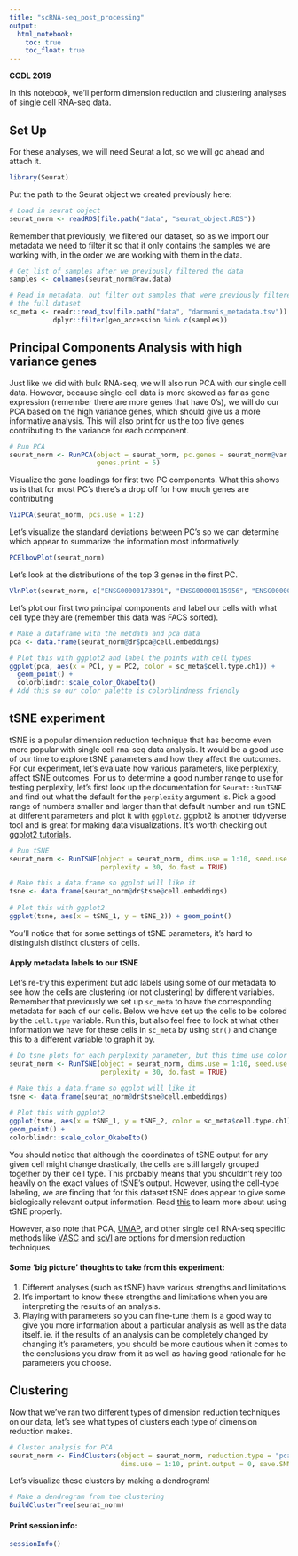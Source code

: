 ```yaml
---
title: "scRNA-seq_post_processing"
output:   
  html_notebook: 
    toc: true
    toc_float: true
---
```


**CCDL 2019**

In this notebook, we'll perform dimension reduction and clustering analyses of 
single cell RNA-seq data. 

## Set Up 
For these analyses, we will need Seurat a lot, so we will go ahead and attach it.  
```r
library(Seurat)
```

Put the path to the Seurat object we created previously here:
```r
# Load in seurat object
seurat_norm <- readRDS(file.path("data", "seurat_object.RDS"))
```

Remember that previously, we filtered our dataset, so as we import our metadata
we need to filter it so that it only contains the samples we are working with, 
in the order we are working with them in the data. 
```r
# Get list of samples after we previously filtered the data
samples <- colnames(seurat_norm@raw.data)

# Read in metadata, but filter out samples that were previously filtered out of 
# the full dataset
sc_meta <- readr::read_tsv(file.path("data", "darmanis_metadata.tsv")) %>% 
           dplyr::filter(geo_accession %in% c(samples))
```

## Principal Components Analysis with high variance genes
Just like we did with bulk RNA-seq, we will also run PCA with our single cell data. 
However, because single-cell data is more skewed as far as gene expression
(remember there are more genes that have 0's), we will do our PCA based on the 
high variance genes, which should give us a more informative analysis.
This will also print for us the top five genes contributing to the variance for 
each component. 
```r
# Run PCA
seurat_norm <- RunPCA(object = seurat_norm, pc.genes = seurat_norm@var.genes,
                      genes.print = 5)
```

Visualize the gene loadings for first two PC components.
What this shows us is that for most PC's there's a drop off for how much genes
are contributing
```r
VizPCA(seurat_norm, pcs.use = 1:2)
```

Let's visualize the standard deviations between PC's so we can determine which 
appear to summarize the information most informatively. 
```r
PCElbowPlot(seurat_norm)
```

Let's look at the distributions of the top 3 genes in the first PC. 
```r
VlnPlot(seurat_norm, c("ENSG00000173391", "ENSG00000115956", "ENSG00000135077"))
```

Let's plot our first two principal components and label our cells with what cell
type they are (remember this data was FACS sorted).
```r
# Make a dataframe with the metdata and pca data
pca <- data.frame(seurat_norm@dr$pca@cell.embeddings)

# Plot this with ggplot2 and label the points with cell types
ggplot(pca, aes(x = PC1, y = PC2, color = sc_meta$cell.type.ch1)) + 
  geom_point() +
  colorblindr::scale_color_OkabeIto() 
# Add this so our color palette is colorblindness friendly
```

## tSNE experiment
tSNE is a popular dimension reduction technique that has become even more popular
with single cell rna-seq data analysis. 
It would be a good use of our time to explore tSNE parameters and how they 
affect the outcomes.
For our experiment, let's evaluate how various parameters, like perplexity,
affect tSNE outcomes.
For us to determine a good number range to use for testing perplexity, let's 
first look up the documentation for `Seurat::RunTSNE` and find out what the 
default for the `perplexity` argument is. 
Pick a good range of numbers smaller and larger than that default number and 
run tSNE at different parameters and plot it with `ggplot2`. 
ggplot2 is another tidyverse tool and is great for making data visualizations.
It's worth checking out [ggplot2 tutorials](https://ggplot2.tidyverse.org/index.html). 
```r
# Run tSNE 
seurat_norm <- RunTSNE(object = seurat_norm, dims.use = 1:10, seed.use = 1234, 
                       perplexity = 30, do.fast = TRUE)

# Make this a data.frame so ggplot will like it
tsne <- data.frame(seurat_norm@dr$tsne@cell.embeddings)
  
# Plot this with ggplot2
ggplot(tsne, aes(x = tSNE_1, y = tSNE_2)) + geom_point() 
```
You'll notice that for some settings of tSNE parameters, it's hard to distinguish
distinct clusters of cells.
  
#### Apply metadata labels to our tSNE
Let's re-try this experiment but add labels using some of our metadata to see 
how the cells are clustering (or not clustering) by different variables. 
Remember that previously we set up `sc_meta` to have the corresponding
metadata for each of our cells. 
Below we have set up the cells to be colored by the `cell.type` variable. 
Run this, but also feel free to look at what other information we have for these
cells in `sc_meta` by using `str()` and change this to a different variable to 
graph it by.
```r
# Do tsne plots for each perplexity parameter, but this time use color argument
seurat_norm <- RunTSNE(object = seurat_norm, dims.use = 1:10, seed.use = 1234, 
                       perplexity = 30, do.fast = TRUE)

# Make this a data.frame so ggplot will like it
tsne <- data.frame(seurat_norm@dr$tsne@cell.embeddings)
  
# Plot this with ggplot2
ggplot(tsne, aes(x = tSNE_1, y = tSNE_2, color = sc_meta$cell.type.ch1)) + 
geom_point() + 
colorblindr::scale_color_OkabeIto() 
```
You should notice that although the coordinates of tSNE output for any given 
cell might change drastically, the cells are still largely grouped together by
their cell type. 
This probably means that you shouldn't rely too heavily on the exact values of
tSNE's output. 
However, using the cell-type labeling, we are finding that for this dataset tSNE
does appear to give some biologically relevant output information. 
Read [this](https://distill.pub/2016/misread-tsne/) to learn more about using 
tSNE properly. 
  
However, also note that PCA, [UMAP](https://github.com/lmcinnes/umap), and 
other single cell RNA-seq specific methods like 
[VASC](https://www.sciencedirect.com/science/article/pii/S167202291830439X) 
and [scVI](https://scvi.readthedocs.io/en/master/readme.html) are options for 
dimension reduction techniques.

#### Some 'big picture' thoughts to take from this experiment: 
1) Different analyses (such as tSNE) have various strengths and limitations 
2) It's important to know these strengths and limitations when you are 
   interpreting the results of an analysis.
3) Playing with parameters so you can fine-tune them is a good way to give you more
   information about a particular analysis as well as the data itself. 
   ie. if the results of an analysis can be completely changed by changing it's
   parameters, you should be more cautious when it comes to the conclusions you
   draw from it as well as having good rationale for he parameters you choose. 

## Clustering 
Now that we've ran two different types of dimension reduction techniques on our 
data, let's see what types of clusters each type of dimension reduction makes. 
```r
# Cluster analysis for PCA
seurat_norm <- FindClusters(object = seurat_norm, reduction.type = "pca",
                            dims.use = 1:10, print.output = 0, save.SNN = TRUE)
```

Let's visualize these clusters by making a dendrogram!
```r
# Make a dendrogram from the clustering
BuildClusterTree(seurat_norm)
```

#### Print session info:
```r
sessionInfo()
```
